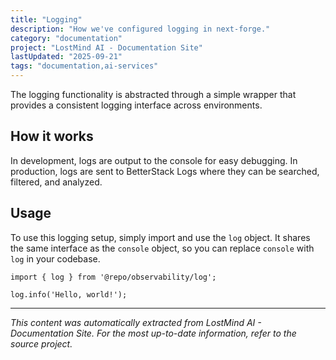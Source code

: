 ```yaml
---
title: "Logging"
description: "How we've configured logging in next-forge."
category: "documentation"
project: "LostMind AI - Documentation Site"
lastUpdated: "2025-09-21"
tags: "documentation,ai-services"
---
```


The logging functionality is abstracted through a simple wrapper that provides a consistent logging interface across environments.

## How it works

In development, logs are output to the console for easy debugging. In production, logs are sent to BetterStack Logs where they can be searched, filtered, and analyzed.

## Usage

To use this logging setup, simply import and use the `log` object. It shares the same interface as the `console` object, so you can replace `console` with `log` in your codebase.

```tsx title="page.tsx"
import { log } from '@repo/observability/log';

log.info('Hello, world!');
```


---
*This content was automatically extracted from LostMind AI - Documentation Site. For the most up-to-date information, refer to the source project.*
